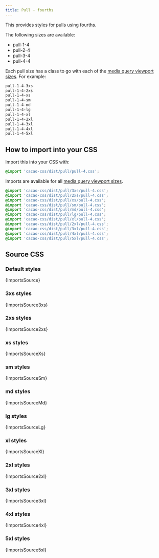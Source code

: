 ```yaml
---
title: Pull - fourths
---
```


This provides styles for pulls using fourths.

The following sizes are available:

- pull-1-4
- pull-2-4
- pull-3-4
- pull-4-4

Each pull size has a class to go with each of the [media query viewport sizes](/styles/media#viewport-media-queries). For example:

```css
pull-1-4-3xs
pull-1-4-2xs
pull-1-4-xs
pull-1-4-sm
pull-1-4-md
pull-1-4-lg
pull-1-4-xl
pull-1-4-2xl
pull-1-4-3xl
pull-1-4-4xl
pull-1-4-5xl
```

## How to import into your CSS

Import this into your CSS with:

```css
@import 'cacao-css/dist/pull/pull-4.css';
```

Imports are available for all [media query viewport sizes](/styles/media#viewport-media-queries).

```css
@import 'cacao-css/dist/pull/3xs/pull-4.css';
@import 'cacao-css/dist/pull/2xs/pull-4.css';
@import 'cacao-css/dist/pull/xs/pull-4.css';
@import 'cacao-css/dist/pull/sm/pull-4.css';
@import 'cacao-css/dist/pull/md/pull-4.css';
@import 'cacao-css/dist/pull/lg/pull-4.css';
@import 'cacao-css/dist/pull/xl/pull-4.css';
@import 'cacao-css/dist/pull/2xl/pull-4.css';
@import 'cacao-css/dist/pull/3xl/pull-4.css';
@import 'cacao-css/dist/pull/4xl/pull-4.css';
@import 'cacao-css/dist/pull/5xl/pull-4.css';
```

## Source CSS

<!-- markdownlint-disable -->

### Default styles

<CodeBlock language="css" title="pull/pull-4.css">{ImportsSource}</CodeBlock>

### 3xs styles

<CodeBlock language="css" title="pull/3xs/pull-4.css">{ImportsSource3xs}</CodeBlock>

### 2xs styles

<CodeBlock language="css" title="pull/2xs/pull-4.css">{ImportsSource2xs}</CodeBlock>

### xs styles

<CodeBlock language="css" title="pull/xs/pull-4.css">{ImportsSourceXs}</CodeBlock>

### sm styles

<CodeBlock language="css" title="pull/sm/pull-4.css">{ImportsSourceSm}</CodeBlock>

### md styles

<CodeBlock language="css" title="pull/md/pull-4.css">{ImportsSourceMd}</CodeBlock>

### lg styles

<CodeBlock language="css" title="pull/lg/pull-4.css">{ImportsSourceLg}</CodeBlock>

### xl styles

<CodeBlock language="css" title="pull/xl/pull-4.css">{ImportsSourceXl}</CodeBlock>

### 2xl styles

<CodeBlock language="css" title="pull/2xl/pull-4.css">{ImportsSource2xl}</CodeBlock>

### 3xl styles

<CodeBlock language="css" title="pull/3xl/pull-4.css">{ImportsSource3xl}</CodeBlock>

### 4xl styles

<CodeBlock language="css" title="pull/4xl/pull-4.css">{ImportsSource4xl}</CodeBlock>

### 5xl styles

<CodeBlock language="css" title="pull/5xl/pull-4.css">{ImportsSource5xl}</CodeBlock>
